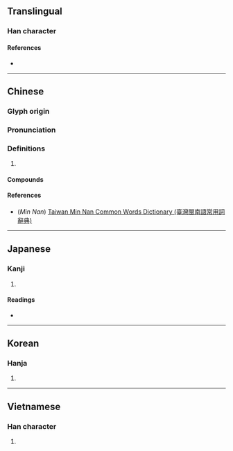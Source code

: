 {{character info/new}}
==Translingual==

===Han character===
{{Han char|rn=75|rad=木|as=12|sn=16|four=48940|canj=DMJK,DNJK|ids=⿰木敢}}

====References====
* {{Han ref|kx=0552.160|dkj=15512|dj=0941.050|hdz=21285.030|uh=6A44|ud=27204|bh=BEF1|bd=48881}}

----

==Chinese==
{{zh-forms}}

===Glyph origin===
{{Han etym}}

===Pronunciation===
{{zh-pron
|m=gǎn
|m-s=
|c=gaam3,gam2,gam3
|c-t=
|g=
|h=pfs=
|j=
|md=
|mn=ml:kám/qz,km,mg,twv:kaⁿ/tw,lk,hc,tc:kan/xm:káⁿ/zz:kán
|mn_note=kám - literary; kaⁿ/kan/káⁿ/kán - vernacular
|mn-t=gan1
|w=
|x=
|mc=y
|oc=y
|ma=
|cat=
}}

===Definitions===
{{zh-hanzi}}

# {{zh-only|橄欖|tr=-}}

====Compounds====
{{zh-der|橄欖}}

====References====
* (''Min Nan'') [http://twblg.dict.edu.tw/holodict_new/index.html Taiwan Min Nan Common Words Dictionary (臺灣閩南語常用詞辭典)]

----

==Japanese==

===Kanji===
{{ja-kanji|grade=|rs=木12}}

# {{defn|lang=ja|sort=木12}}

====Readings====
* {{ja-readings
|goon=かん
|kanon=かん
|kun=}}

----

==Korean==

===Hanja===
{{ko-hanja|hangeul=감|eumhun=|rv=gam|mr=kam|y=kam}}

# {{defn|lang=ko|sort=木12}}

----

==Vietnamese==

===Han character===
{{vi-hantu|rs=木12|[[cạm]], [[cảm]]}}

# {{defn|lang=vi|sort=木12}}

{{cln|vi|Han tu}}